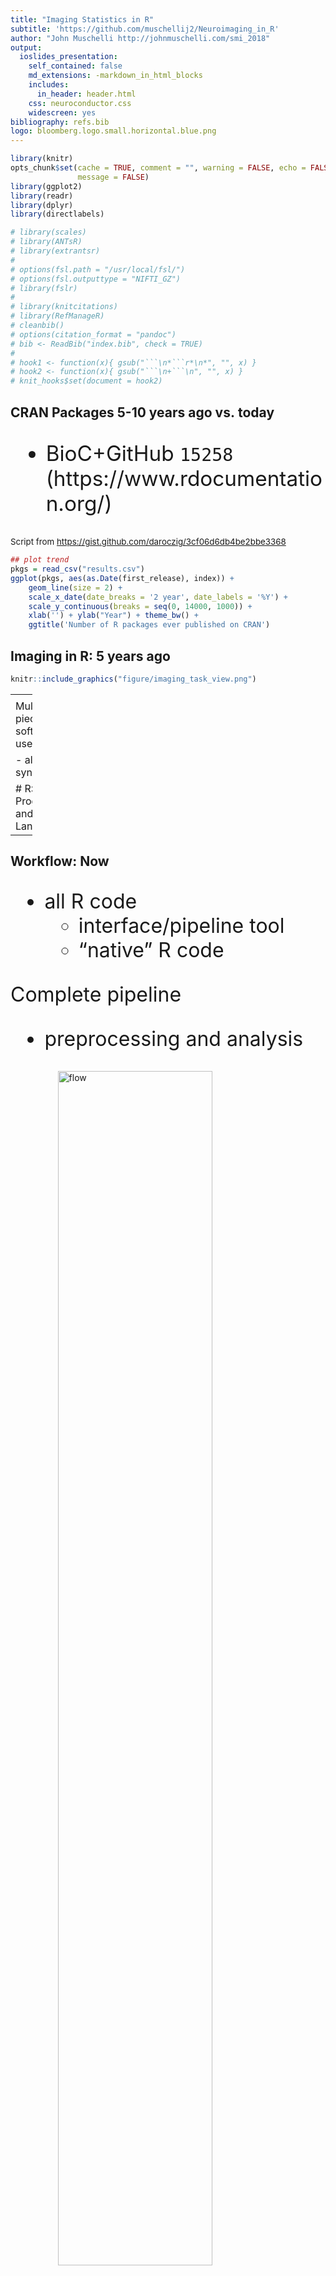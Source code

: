 ```yaml
---
title: "Imaging Statistics in R"
subtitle: 'https://github.com/muschellij2/Neuroimaging_in_R'
author: "John Muschelli http://johnmuschelli.com/smi_2018"
output:
  ioslides_presentation:
    self_contained: false
    md_extensions: -markdown_in_html_blocks
    includes:
      in_header: header.html
    css: neuroconductor.css
    widescreen: yes
bibliography: refs.bib
logo: bloomberg.logo.small.horizontal.blue.png
---
```


<script type="text/javascript" src="papaya.js"></script>
<script type="text/css" src="papaya.css"></script>



<style type="text/css">
article {
  font-size: 30pt;
}
</style>

```r
library(knitr)
opts_chunk$set(cache = TRUE, comment = "", warning = FALSE, echo = FALSE,
               message = FALSE)
library(ggplot2)
library(readr)
library(dplyr)
library(directlabels)

# library(scales)
# library(ANTsR)
# library(extrantsr)
# 
# options(fsl.path = "/usr/local/fsl/")
# options(fsl.outputtype = "NIFTI_GZ")
# library(fslr)
# 
# library(knitcitations)
# library(RefManageR)
# cleanbib()
# options(citation_format = "pandoc")
# bib <- ReadBib("index.bib", check = TRUE)
# 
# hook1 <- function(x){ gsub("```\n*```r*\n*", "", x) }
# hook2 <- function(x){ gsub("```\n+```\n", "", x) }
# knit_hooks$set(document = hook2)
```

## CRAN Packages 5-10 years ago vs. today

<div style="font-size:25pt">

- BioC+GitHub `15258` (https://www.rdocumentation.org/)
</div>

<div style="font-size:10pt">
Script from [https://gist.github.com/daroczig/3cf06d6db4be2bbe3368](https://gist.github.com/daroczig/3cf06d6db4be2bbe3368)
</div>
```r
## plot trend
pkgs = read_csv("results.csv")
ggplot(pkgs, aes(as.Date(first_release), index)) +
    geom_line(size = 2) +
    scale_x_date(date_breaks = '2 year', date_labels = '%Y') +
    scale_y_continuous(breaks = seq(0, 14000, 1000)) +
    xlab('') + ylab("Year") + theme_bw() +
    ggtitle('Number of R packages ever published on CRAN')
```




## Imaging in R: 5 years ago


```r
knitr::include_graphics("figure/imaging_task_view.png")
```

----
<div class="container"> 
<div id="left_col2"> 
  <h2>Workflow: 5 years ago</h2>
<div style='font-size: 32pt;'>

- bash <img src="figure/Bash-new-600x600.png" style="width:20%; display: inline; margin: auto;" alt="flow"> 
- FSL <img src="figure/FSL.png" style="width:20%; display: inline; margin: auto;" alt="flow"> 
- ANTs <img src="figure/ants.png" style="width:20%; display: inline; margin: auto;" alt="flow"> 
- MRIcroGL <img src="figure/mricrogl.png" style="width:20%; display: inline; margin: auto;" alt="flow"> 
- OsiriX <img src="figure/OsiriX.png" style="width:20%; display: inline; margin: auto;" alt="flow"> 
- SPM 12 <img src="figure/spm12.png" style="width:20%; display: inline; margin: auto;" alt="flow"> 

</div>
  </div>    
  <div id="right_col2">
<img src="figure/workflow_edited_nonR.png" style="width:70%; display: block; margin: auto;" alt="flow">
  </div>
</div>


----
<div class="container"> 
<div id="left_col2"> 
  <h2>Workflow: 5 years ago</h2>
<div style='font-size: 32pt;'>
  
Multiple pieces of software used

  - all different syntax
</div>
  </div>    
  <div id="right_col2">
<img src="figure/workflow_edited_nonR.png" style="width:70%; display: block; margin: auto;" alt="flow">
  </div>
</div>


# R: Programming and Interface Language 


----
<div class="container"> 
<div id="left_col2"> 
  <h2>Workflow: Now</h2>
<div style='font-size: 24pt;'>
  
- all R code
    - interface/pipeline tool
    - "native" R code

Complete pipeline
  
  - preprocessing and analysis
</div>
  </div>    
  <div id="right_col2">
<img src="figure/workflow_edited_R.png" style="width:70%; display: block; margin: auto;" alt="flow">
  </div>
</div>

## Imaging in R: Now

```r
knitr::include_graphics("figure/neuroc.png")
```


## Weaknesses of Imaging in R

<div id = "left_col">
- Speed, but `Rcpp`, not always ported to `Rcpp`
  - A lot of work to inferface with large libraries
- Memory issues 
- MATLAB is more popular and has GUIs
- System Dependencies are not handled well in packages

</div>
<div id = "right_col">
```r
knitr::include_graphics("figure/need_for_speed.gif")
```
<div style="font-size:10pt">https://giphy.com/gifs/top-gun-need-for-speed-i-feel-the-26AHLNr8en8J3ovOo</div>

- e.g. (fsl, FSL, install FSL at https://fsl.fmrib.ox.ac.uk/fsl/fslwiki/FslInstallation)

</div>

## Strengths of Imaging in R

<div id = "left_col">

- Free
- Large/strong R community
- RStudio
- Validated statistical models
- Package development system
- Neuroconductor
- Shiny
</div>
<div id = "right_col">
```r
knitr::include_graphics("figure/always_use_r.jpg")
```
<div style="font-size:10pt">https://imgflip.com/i/2blglk</div>

</div>

## Threats of Imaging in R

- Not much different than Python 
    - scikit-learn/ Nipype
- Neural Networks 
- BME have tools for advanced statistical analysis
- **Study design is not as valued in imaging (neuro)**
  - one stronghold of statisticians
- Credit/Incentives for software

## Opportunities of Imaging in R

<div id = "left_col">
- Neural Networks: Keras and Tensorflow
- Genomic analyses are very similar
  - use Bioconductor tools in a new way
</div>
<div id = "right_col">
```r
knitr::include_graphics("figure/bioc_tools.jpg")
```
<div style="font-size:10pt">https://imgflip.com/i/2bmb3c</div>

</div>

## Opportunities: CONSORT diagrams


<div style="font-size:10pt">https://imgflip.com/i/2bltgh</div>
```r
knitr::include_graphics("figure/consort.jpg")
```


  
## Opportunities: Moving from Linear Models

<div style="font-size:25pt">

- Task fMRI: compare baseline to 1+ conditions
- Smoothed to account for neighborhood
- Run LM on time-series voxelwise with AR-type correlation with HRF-convolved design matrix ($X$) + motion/other factors ($Z$)

$$
Y_{iv} = X_{i} \beta_{iv} + Z_{i}\theta_{iv} + \varepsilon_{iv} \\
\varepsilon_{iv} \sim N(0, \Sigma_{iv}) \\
\Sigma_{iv} \sim \text{AR}
$$

$Z_{i}$ can be different for each $i$ (scrubbing), but usually isn't.

</div>


## Opportunities of Stats in Imaging

- Get $β_i$ map in MNI space
- Run t-test, random effects analysis (hard to find sometimes), or permutation test
- Perform multiple comparisons correction (maybe with spatial compoent)

</div>

## Opportunities of Stats in Imaging 

<div id = "left_col"  style="font-size:24pt">
- What if the motion had a non-linear effect?
  - currently: use derivatives and squared effects
  - why not GAMs? (speed)`voxel` package 
- fully Bayes (spatial) hard because of data size (maybe empirical)

</div>
<div id="right_col">
```r
knitr::include_graphics("figure/nonlinear.jpg")
```
<div style="font-size:10pt">https://imgflip.com/i/2bltw2</div>
</div>


----
<div id = "left_col">
```r
knitr::include_graphics("figure/laser_brain.jpg")
```
</div>
<div id="right_col">
<h2> Opportunities of Stats in Imaging: Laser Brain</h2>
<div style="font-size:10pt">https://imgflip.com/i/2blg14</div>

<div>


## Opportunities of Stats in Imaging 

<div id = "left_col" style="font-size:22pt">
- **Multi-site/multi-scanner data from consortium**
  - batch effects abound  
</div>
<div id="right_col" style="font-size:22pt">


```r
knitr::include_graphics("figure/batch_effect.jpg")
```
<div style="font-size:10pt">https://imgflip.com/i/2blid6</div>
</div>

## Opportunities: Data

<table border="1">
    <tr>
    <td height="250"><img src="figure/oasis.png" style="width:60%"></td>
    <td height="250"><img src="figure/biobank.png" style="width:80%"></td>
    <td height="250"><img src="figure/neurovault.png" style="width:80%"></td>
    <td height="250"><img src="figure/tcia.png" style="width:80%"></td>
    </tr>
    <tr>
    <td height="250"><img src="figure/ADNI.png" style="width:60%"></td>
    <td height="250"><img src="figure/coins.gif" style="width:80%"></td>
    <td height="250"><img src="figure/INDI.png" style="width:70%"></td>
    <td height="250"><img src="figure/fitbir.png" style="width:70%"></td>
    </tr>
</table>



<!-- ## What can we do in R? -->

<!-- 1. Read/Write Images -->
<!-- 2. Visualization of Images -->
<!-- 3. Inhomogeneity/Bias Field Correction -->
<!-- 4. Skull Stripping/Brain Extraction -->
<!-- 5. Image Registration -->
<!-- 6. Tissue-Class Segmentation -->
<!-- 7. Image operations -->
<!-- 8. Complex Modeling -->
<!-- 9. Neural Networks  -->

## What we need: tutorials

```r
knitr::include_graphics("figure/tutorials.png")
```

## What we really need: tutorials on fMRI

- `preprocessfMRI` from ANTsR
- `spm12r` - https://neuroconductor.org/neuroc-help-fmri-analysis-spm12r
- `fslr` - https://neuroconductor.org/neuroc-help-fmri-analysis-fslr

# What we need: Shiny GUIs

## (Maybe) What we need: challenges

https://grand-challenge.org/all_challenges/

```r
knitr::include_graphics("figure/grandchallenges.png")
```

## "Pre"-processing is Important

<div class = "left-half">
```r
knitr::include_graphics("figure/know_processing.jpg")
```
<div style="font-size:10pt">https://imgflip.com/i/2blh8f</div>
</div>
<!-- <div class = "right-half"> -->
<!-- ```{r, out.width = "100%"} -->
<!-- knitr::include_graphics("figure/choose_smoothing.jpg") -->
<!-- ``` -->
<!-- <div style="font-size:10pt">https://imgflip.com/i/2blhsc</div> -->

</div>

## "Pre"-processing is Hard

<div class = "left-half">
```r
knitr::include_graphics("figure/know_processing.jpg")
```
<div style="font-size:10pt">https://imgflip.com/i/2blh8f</div>
</div>
<div class = "right-half">
```r
knitr::include_graphics("figure/choose_smoothing.jpg")
```

<div style="font-size:10pt">https://imgflip.com/i/2blhsc</div>

</div>



# Package Showcase

## Data

- `EveTemplate`/`MNITemplate` - templates
- `kirby21` series
- `sri24` - SRI24 MRI Atlas
- `malf.templates` - templates for label fusion
- `neurohcp` - download data from HCP/INDI
- `nitrcbot` - download data from NITRC
- `neurovault` - download data from https://neurovault.org/

  
## General Imaging Tools

- `EBImage` - image processing and analysis
- `magick` - Bindings to ImageMagick
- OpenCV: [`swarm-lab/ROpenCVLite`](https://github.com/swarm-lab/ROpenCVLite) or [`ropenscilabs/opencv`](https://github.com/ropenscilabs/opencv)
- `ANTsR` - a large imaging suite (mainly neuro)


## Starting from Raw Data/DICOM

- `oro.dicom` - read/write DICOM data
- `dcm2niir` - uses `dcm2niix` from Chris Rorden
- `divest` - `Rcpp` wrapped `dcm2niix`
- `dcmtk` - interface package for DCMTK
- `matlabr` - could use `dicomread` MATLAB code and excecute through R


## Interactive Visualization using papayaWidget

```r
library(papayaWidget)
library(kirby21.t1)
fname = get_t1_filenames()[1]
papayaWidget::papaya(img = fname)
```


## `ggneuro` visualization: `ggplot2` object

```r
ggneuro::ggortho(fname)
```


## Intensity Normalization

- `whitestripe` - WhiteStripe [@shinohara_statistical_2014]
- Quantile transform `quantile_img` (in `neurobase`)
- Whole brain z-scoring: `zscore_img` in `neurobase`
- `RAVEL` - @ravel
- Histogram matching (in `RAVEL`)
- General standardization methods 

## MS Lesion Segmentation

- `sublime` - @sublime
- `oasis` - @oasis
- `mimosa` - @mimosa
- `smri.process` - my package on sMRI processing

  
## Step 1: Image Processing: Workflow 
<div class="left-half">
<img src="figure/processing_workflow.png" style="width:60%; display: block; margin: auto;"> 
</div>
<div class="right-half" style="font-size:25pt">
The N4 [@tustison_n4itk_2010] EM-style model assumed is:
$$
\log(x(v)) = \log(u(v)) + \log( f(v) )
$$

- $x$: given image
- $u$: uncorrupted image
- $f$: bias field 
- $v$: location in the image
</div>


## Image Processing: MALF

<div class="container">
<div id="left_col">
Figure from MASS paper [@mass]:

<img src="figure/malf_figure.jpg" style="width: 60%; display: block; margin: auto;">
</div>
<div id="right_col" style="font-size:25pt">
- Register templates to an image using the T1 for that subject
- Apply transformation to the label/mask
- Average each voxel over all templates
    - there are "smarter" (e.g. weighted) ways
</div>
</div>

## Step 2: Create Predictors for each Sequence 

<div id="left_col">
<img src="figure/ms_covariates.png" style="width:100%; display: block; margin: auto;" alt="Preds">  
</div> 
<div id="right_col" style="font-size:22pt"> 
- Predictors created with intensity-normalized data
  - Quantile images, smoothers, local moments
- Tissue class probability with local moments: MALF and FAST [@fast]
- Z-score to a population template 
</div>

## A package to do all this: `smri.process`

- GitHub package (`muschellij2/smri.process`)

<img src="figure/processing_code.png" style="width:45%; display: block; margin: auto;" alt="code">


## Publishing software

- R Journal - see `rticles::rjournal_article()` (only accept if in CRAN)
- F1000 - https://f1000research.com/collections/Neuroconductor
- JOSS - https://joss.theoj.org/
- JSS - see `rticles::jss_article()`
- `cranlogs` track downloads
- neuroconductor API tracks downloads

## Tracking downloads

```r
if (!require(cranlogs)) {
  library(devtools)
  install_github("metacran/cranlogs")
  library(cranlogs)
}
first_date = "2014-01-10"
today = Sys.Date()
long_today = format(Sys.time(), "%B %d, %Y")
packs = c("brainR", "cifti", "diffr", "fedreporter", "freesurfer", "fslr", 
"gcite", "gifti", "glassdoor", "kirby21.base", "kirby21.fmri", 
"kirby21.t1", "matlabr", "neurobase", "neurohcp", "neurovault", 
"papayar", "rscopus", "spm12r", "stapler", "WhiteStripe")
# from muschpack
gh = c("alvin", "biobankr", 
       "dcm2niir", "dcmtk", "dhs", "drammsr", 
       "extrantsr", "ggneuro", "ghtravis", 
       "gluc", "greedyreg", "ichseg", "itksnapr", 
       "jhudsl", "kirby21.asl", "kirby21.det2", "kirby21.dti", 
       "kirby21.flair", "kirby21.mt", "kirby21.smri", "kirby21.survey", 
       "kirby21.t2", "kirby21.vaso", "leanpubr", "lungct", "malf.templates", "msmri",
       "neuroc.deps", "neurocInstall", "papayaWidget",  "rcamino", 
       "robex", "smri.process")
# packs = c(packs, gh)
packs = sort(unique(packs))

packs = unique(packs)
dl = cran_downloads( from = first_date, to = today,
	packages = packs)
cum_dl = dl %>% 
  arrange(date) %>% 
  group_by(package, date) %>% 
  summarise(count = sum(count)) 
cum_dl = cum_dl %>% 
  arrange(date) %>% 
  group_by(package) %>% 
  mutate(count = cumsum(count))
cum_dl = cum_dl %>% 
  filter(count > 0)

cum_dl = cum_dl %>% 
  group_by(package) %>% 
  mutate(label = if_else(
    date == max(date), 
    as.character(package), NA_character_)) 

max_date = max(cum_dl$date)
min_date = min(cum_dl$date)

ggplot(cum_dl, aes(x = date, y = count, colour = package)) + 
  geom_line() +
  guides(colour = FALSE) +
  scale_x_date(date_breaks = '6 months', date_labels = '%Y') +
  xlab('') + ylab("Year") + theme_bw() +
  geom_dl(aes(label = package), 
          method = list(dl.trans(x = x + 0.2), 
                        "last.points", cex = 0.8)) + 
  xlim(c(min_date, max_date + 6*35))
```

## Conclusions

- Many methods are being developed for processing neuroimaging in R
- Analysis tools exist but need adaptation 
- Develop more standardization like BioConductor
    - standard data structures
- GitHub and Neuroconductor


# Where else can statisicians lead?


<!-- ## Visualization: 3-dimensions -->


<!-- ```{r spinning_brain, message=FALSE, results='hide', eval = FALSE} -->
<!-- devtools::source_gist("bd40d10afabc503d71e8") -->
<!-- ``` -->

<!-- <img src="cage.gif" style="width: 45%; display: block; margin: auto;"> -->

# Do we need spatial results?  If not, why register to the template?

## Registration

<div class = "left-half">
ANTsR/extrantsr

- `antsRegistration` - rigid/affine/non-linear diffeomorphic
- `extrantsr::registration` - wraps antsRegistration to use `nifti` objects
</div>
<div class = "right-half">
fslr

- `flirt` - linear/affine registration
- `fnirt` - non-linear registration (need affine first)
- `fnirt_with_affine` - wraps above 2
<div>


## Bibliography

<div style = "font-size: 12pt">
